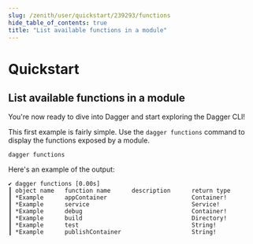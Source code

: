 ```yaml
---
slug: /zenith/user/quickstart/239293/functions
hide_table_of_contents: true
title: "List available functions in a module"
---
```


# Quickstart

## List available functions in a module

You're now ready to dive into Dagger and start exploring the Dagger CLI!

This first example is fairly simple. Use the `dagger functions` command to display the functions exposed by a module.

```shell
dagger functions
```

Here's an example of the output:

```shell
✔ dagger functions [0.00s]
┃ object name   function name      description      return type
┃ *Example      appContainer                        Container!
┃ *Example      service                             Service!
┃ *Example      debug                               Container!
┃ *Example      build                               Directory!
┃ *Example      test                                String!
┃ *Example      publishContainer                    String!
```

